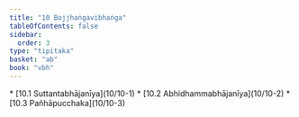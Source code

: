 ```yaml
---
title: "10 Bojjhaṅgavibhaṅga"
tableOfContents: false
sidebar:
  order: 3
type: "tipitaka"
basket: "ab"
book: "vbh"
---
```



<DynamicBreadcrumb />



<TableOfContents book="vbh" section="10">
* [10.1 Suttantabhājanīya](10/10-1)
* [10.2 Abhidhammabhājanīya](10/10-2)
* [10.3 Pañhāpucchaka](10/10-3)
</TableOfContents>